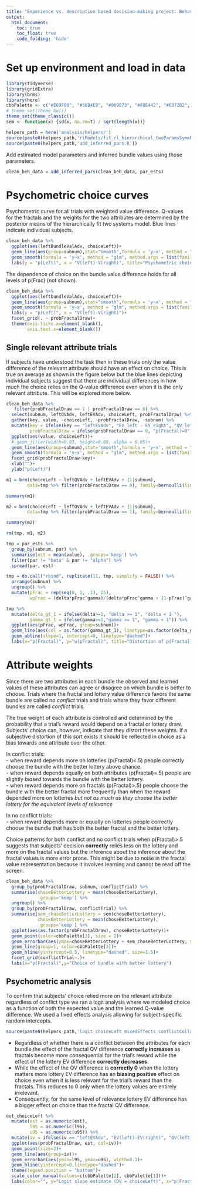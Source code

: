 ```yaml
---
title: "Experience vs. description based decision-making project: Behavioral manipulation checks"
output: 
  html_document:
    toc: true
    toc_float: true
    code_folding: 'hide'
---
```


# Set up environment and load in data

```r
library(tidyverse)
library(gridExtra)
library(brms)
library(here)
cbbPalette <- c("#E69F00", "#56B4E9", "#009E73", "#F0E442", "#0072B2", "#D55E00", "#CC79A7")
# theme_set(theme_bw())
theme_set(theme_classic())
sem <- function(x) {sd(x, na.rm=T) / sqrt(length(x))}
```

```r
helpers_path = here('analysis/helpers/')
source(paste0(helpers_path,'rlModels/fit_rl_hierarchical_twoParamsSymmNonLinear_rpeBoth.R'))
source(paste0(helpers_path,'add_inferred_pars.R'))
```

Add estimated model parameters and inferred bundle values using those parameters.

```r
clean_beh_data = add_inferred_pars(clean_beh_data, par_ests)
```

# Psychometric choice curves

Psychometric curve for all trials with weighted value difference. Q-values for the fractals and the weights for the two attributes are determined by the posterior means of the hierarchically fit two systems model. Blue lines indicate individual subjects.

```r
clean_beh_data %>%
  ggplot(aes(leftBundleValAdv, choiceLeft))+
  geom_line(aes(group=subnum),stat="smooth",formula = 'y~x', method = "glm", method.args = list(family=binomial), fullrange=TRUE, se=FALSE, alpha=.1, size=1, color=cbbPalette[5])+
  geom_smooth(formula = 'y~x', method = "glm", method.args = list(family=binomial), fullrange=TRUE, color=cbbPalette[3], alpha=.75)+
  labs(y = "p(Left)", x = "V(left)-V(right)", title="Psychometric choice curve based on weighted value difference between bundles")
```

The dependence of choice on the bundle value difference holds for all levels of p(Frac) (not shown).

```r
clean_beh_data %>%
  ggplot(aes(leftbundleValAdv, choiceLeft))+
  geom_line(aes(group=subnum),stat="smooth",formula = 'y~x', method = "glm", method.args = list(family=binomial), fullrange=TRUE, se=FALSE, alpha=.1, size=1, color=cbbPalette[5])+
  geom_smooth(formula = 'y~x', method = "glm", method.args = list(family=binomial), fullrange=TRUE, color=cbbPalette[3], alpha=.75)+
  labs(y = "p(Left)", x = "V(left)-V(right)")+
  facet_grid(. ~ probFractalDraw)+
  theme(axis.ticks.x=element_blank(),
        axis.text.x=element_blank())
```

## Single relevant attribute trials

If subjects have understood the task then in these trials only the value difference of the relevant attribute should have an effect on choice. This is true on average as shown in the figure below but the blue lines depicting individual subjects suggest that there are individual differences in how much the choice relies on the Q-value difference even when it is the only relevant attribute. This will be explored more below.

```r
clean_beh_data %>%
   filter(probFractalDraw == 1 | probFractalDraw == 0) %>%
  select(subnum, leftQVAdv, leftEVAdv, choiceLeft, probFractalDraw) %>%
  gather(key, value, -choiceLeft, -probFractalDraw, -subnum) %>%  
  mutate(key = ifelse(key == "leftEVAdv", "EV_left - EV_right", "QV_left - QV_right"),
         probFractalDraw = ifelse(probFractalDraw == 0, "p(Fractal)=0", "p(Fractal)=1")) %>%
  ggplot(aes(value, choiceLeft))+
  # geom_jitter(width=0.03, height=0.08, alpha = 0.05)+
  geom_line(aes(group=subnum),stat='smooth',formula = 'y~x', method = "glm", method.args = list(family=binomial), fullrange=TRUE, se=FALSE, alpha=.1, size=1, color=cbbPalette[5])+
  geom_smooth(formula = 'y~x', method = "glm", method.args = list(family=binomial), fullrange=TRUE, color=cbbPalette[3])+
  facet_grid(probFractalDraw~key)+
  xlab("")+
  ylab("p(Left)")
```

<!-- Multilevel model checking if the slopes of the top row above are different than 0. -->

```r
m1 = brm(choiceLeft ~ leftQVAdv + leftEVAdv + (1|subnum),
        data=tmp %>% filter(probFractalDraw == 0), family=bernoulli(link="logit"))
```

<!-- When probability of a fractal is 0 the expected value (EV) difference between the lotteries (i.e. the only relevant attribute of each bundle) has a strong effect. The higher the EV of the left lottery the more likely the left bundle is chosen.  -->

<!-- There is also a much smaller negative effect of the Q-value difference even though the fractal values should be irrelevant.  -->

```r
summary(m1)
```

<!-- Multilevel model checking if the slopes of the bottom row above are different than 0. -->

```r
m2 = brm(choiceLeft ~ leftQVAdv + leftEVAdv + (1|subnum),
        data=tmp %>% filter(probFractalDraw == 1), family=bernoulli(link="logit"))
```

<!-- When the probability of the fractal draw is 1 so the reward only depends on the fractals only the learned Q-values for the fractals have an effect on choice (the lottery EV difference has no effect). -->

```r
summary(m2)
```

```r
rm(tmp, m1, m2)
```

<!-- # Probability distortion -->

```r
tmp = par_ests %>%
  group_by(subnum, par) %>%
  summarise(est = mean(value), .groups='keep') %>%
  filter(par != "beta" & par != "alpha") %>%
  spread(par, est)

tmp = do.call("rbind", replicate(11, tmp, simplify = FALSE)) %>%
  arrange(subnum) %>%
  ungroup() %>%
  mutate(pFrac = rep(seq(0, 1, .1), 25), 
         wpFrac = (delta*pFrac^gamma)/(delta*pFrac^gamma + (1-pFrac)^gamma)) 

tmp %>%
  mutate(delta_gt_1 = ifelse(delta>=1, "delta >= 1", "delta < 1 "),
         gamma_gt_1 = ifelse(gamma>=1,"gamma >= 1", "gamma < 1")) %>%
  ggplot(aes(pFrac, wpFrac, group=subnum))+
  geom_line(aes(col = as.factor(gamma_gt_1), linetype=as.factor(delta_gt_1)))+
  geom_abline(slope=1, intercept=0, linetype="dashed")+
  labs(x="p(Fractal)", y="w(pFractal)", title="Distortion of p(Fractal)", color = element_blank(), linetype=element_blank())
```

# Attribute weights

Since there are two attributes in each bundle the observed and learned values of these attributes can agree or disagree on which bundle is better to choose. Trials where the fractal and lottery value difference favors the same bundle are called *no conflict* trials and trials where they favor different bundles are called *conflict* trials. 

The true weight of each attribute is controlled and determined by the probability that a trial's reward would depend on a fractal or lottery draw. Subjects' choice can, however, indicate that they distort these weights. If a subjective distortion of this sort exists it should be reflected in choice as a bias towards one attribute over the other.

In conflict trials:  
- when reward depends more on lotteries (p(Fractal)<.5) people correctly choose the bundle with the better lottery above chance.  
- when reward depends equally on both attributes (p(Fractal)=.5) people are slightly *biased* towards the bundle with the better lottery.  
- when reward depends more on fractals (p(Fractal)>.5) people choose the bundle with the better fractal more frequently than when the reward depended more on lotteries *but not as much as they choose the better lottery for the equivalent levels of relevance*  

In no conflict trials:  
- when reward depends more or equally on lotteries people correctly choose the bundle that has both the better fractal and the better lottery.  

Choice patterns for both conflict and no conflict trials when p(Fractal)>.5 suggests that subjects' decision **correctly** relies less on the lottery and more on the fractal values but the inference about the inference about the fractal values is more error prone. This might be due to noise in the fractal value representation because it involves learning and cannot be read off the screen.  

```r
clean_beh_data %>% 
  group_by(probFractalDraw, subnum, conflictTrial) %>%
  summarise(choseBetterLottery = mean(choseBetterLottery),
            .groups='keep') %>%
  ungroup() %>%
  group_by(probFractalDraw, conflictTrial) %>%
  summarise(sem_choseBetterLottery = sem(choseBetterLottery),
            choseBetterLottery = mean(choseBetterLottery),
            .groups='keep') %>%
  ggplot(aes(as.factor(probFractalDraw), choseBetterLottery))+
  geom_point(color=cbbPalette[3], size = 2)+
  geom_errorbar(aes(ymax=choseBetterLottery + sem_choseBetterLottery, ymin=choseBetterLottery - sem_choseBetterLottery), width = 0.2, color=cbbPalette[3])+
  geom_line(group=1, color=cbbPalette[3])+
  geom_hline(yintercept=0.5, linetype="dashed", size=1.5)+
  facet_grid(conflictTrial~.)+
  labs(x="p(Fractal)",y="Choice of bundle with better lottery")

```

## Psychometric analysis

To confirm that subjects' choice relied more on the relevant attribute regardless of conflict type we ran a logit analysis where we modeled choice as a function of both the expected value and the learned Q-value difference. We used a fixed effects analysis allowing for subject-specific random intercepts.

```r
source(paste0(helpers_path,'logit_choiceLeft_mixedEffects_conflictCollapsed.R'))
```

- Regardless of whether there is a conflict between the attributes for each bundle the effect of the fractal QV difference  **correctly increases** as fractals become more consequential for the trial's reward while the effect of the lottery EV difference **correctly decreases**.   
- While the effect of the QV difference is **correctly 0** when the lottery matters more lottery EV difference has an **biasing positive** effect on choice even when it is less relevant for the trial's reward than the fractals. This reduces to 0 only when the lottery values are entirely irrelevant.  
- Consequently, for the same level of relevance lottery EV difference has a bigger effect on choice than the fractal QV difference.

```r
out_choiceLeft %>%
  mutate(est = as.numeric(est),
         l95 = as.numeric(l95),
         u95 = as.numeric(u95)) %>%
  mutate(iv = ifelse(iv == "leftEVAdv", "EV(left)-EV(right)", "QV(left)-QV(right)")) %>%
  ggplot(aes(probFractalDraw, est, col=iv))+
  geom_point(size=2)+
  geom_line(aes(group=iv))+
  geom_errorbar(aes(ymin=l95, ymax=u95), width=0.1)+
  geom_hline(yintercept=0,linetype="dashed")+
  theme(legend.position = "bottom")+
  scale_color_manual(values=c(cbbPalette[2], cbbPalette[1]))+
  labs(color="", y="Logit slope estimate (DV = choiceLeft)", x="p(Fractal)")
```

